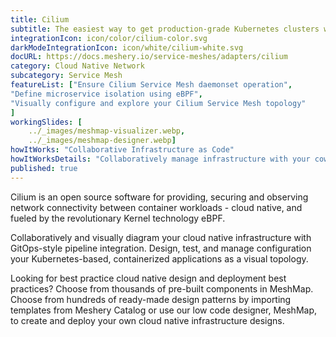 ```yaml
---
title: Cilium  
subtitle: The easiest way to get production-grade Kubernetes clusters with Cilium up and running
integrationIcon: icon/color/cilium-color.svg
darkModeIntegrationIcon: icon/white/cilium-white.svg
docURL: https://docs.meshery.io/service-meshes/adapters/cilium
category: Cloud Native Network
subcategory: Service Mesh
featureList: ["Ensure Cilium Service Mesh daemonset operation",
"Define microservice isolation using eBPF",
"Visually configure and explore your Cilium Service Mesh topology"
]
workingSlides: [
    ../_images/meshmap-visualizer.webp,
    ../_images/meshmap-designer.webp]
howItWorks: "Collaborative Infrastructure as Code"
howItWorksDetails: "Collaboratively manage infrastructure with your coworkers synchronously sharing the same designs."
published: true
---
```

<p>
    Cilium is an open source software for providing, securing and observing network connectivity between container workloads - cloud native, and fueled by the revolutionary Kernel technology eBPF.
</p>
<p>
    Collaboratively and visually diagram your cloud native infrastructure with GitOps-style pipeline integration. Design, test, and manage configuration your Kubernetes-based, containerized applications as a visual topology.
</p>
<p>
    Looking for best practice cloud native design and deployment best practices? Choose from thousands of pre-built components in MeshMap. Choose from hundreds of ready-made design patterns by importing templates from Meshery Catalog or use our low code designer, MeshMap, to create and deploy your own cloud native infrastructure designs.
</p>